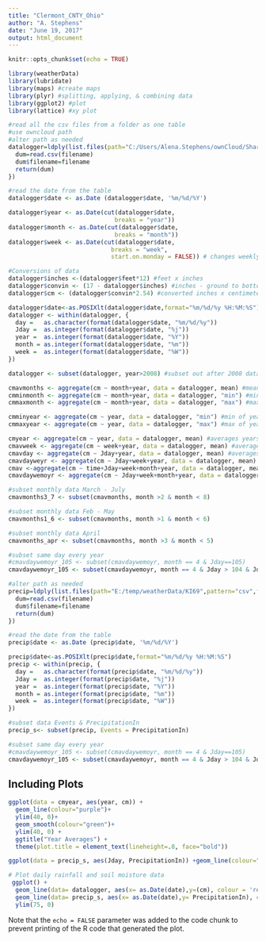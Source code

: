 ---
title: "Clermont_CNTY_Ohio"
author: "A. Stephens"
date: "June 19, 2017"
output: html_document
---

```{r setup, include=FALSE}
knitr::opts_chunk$set(echo = TRUE)

library(weatherData)
library(lubridate)
library(maps) #create maps
library(plyr) #splitting, applying, & combining data
library(ggplot2) #plot
library(lattice) #xy plot
```






```{r cars}
#read all the csv files from a folder as one table
#use owncloud path
#alter path as needed
datalogger=ldply(list.files(path="C:/Users/Alena.Stephens/ownCloud/Shared/IND_Data_Logger_Tables/clermont_woods_17_Brown_OH",pattern="csv",full.names=TRUE),function(filename) {
  dum=read.csv(filename)
  dum$filename=filename
  return(dum)
})

#read the date from the table
datalogger$date <- as.Date (datalogger$date, '%m/%d/%Y')

datalogger$year <- as.Date(cut(datalogger$date,
                              breaks = "year"))
datalogger$month <- as.Date(cut(datalogger$date,
                              breaks = "month"))
datalogger$week <- as.Date(cut(datalogger$date,
                             breaks = "week",
                             start.on.monday = FALSE)) # changes weekly break point to Sunday

#Conversions of data
datalogger$inches <-(datalogger$feet*12) #feet x inches
datalogger$convin <- (17 - datalogger$inches) #inches - ground to bottom
datalogger$cm <- (datalogger$convin*2.54) #converted inches x centimeters

datalogger$date<-as.POSIXlt(datalogger$date,format="%m/%d/%y %H:%M:%S")
datalogger <- within(datalogger, {
  day =   as.character(format(datalogger$date, "%m/%d/%y"))
  Jday =  as.integer(format(datalogger$date, "%j"))
  year =  as.integer(format(datalogger$date, "%Y"))
  month = as.integer(format(datalogger$date, "%m"))
  week =  as.integer(format(datalogger$date, "%W"))
})

datalogger <- subset(datalogger, year>2008) #subset out after 2008 data because there is an error that shows and was also mentioned in the metadata

cmavmonths <- aggregate(cm ~ month+year, data = datalogger, mean) #mean of months and years
cmminmonth <- aggregate(cm ~ month+year, data = datalogger, "min") #min of months & years
cmmaxmonth <- aggregate(cm ~ month+year, data = datalogger, "max") #max of months & years

cmminyear <- aggregate(cm ~ year, data = datalogger, "min") #min of years
cmmaxyear <- aggregate(cm ~ year, data = datalogger, "max") #max of years

cmyear <- aggregate(cm ~ year, data = datalogger, mean) #averages years
cmavweek <- aggregate(cm ~ week+year, data = datalogger, mean) #averages of weeks & years
cmavday <- aggregate(cm ~ Jday+year, data = datalogger, mean) #averages of day & years
cmavdayweyr <- aggregate(cm ~ Jday+week+year, data = datalogger, mean) #averages of day, week, & years
cmav <-aggregate(cm ~ time+Jday+week+month+year, data = datalogger, mean) #averages of time, day, week, & years
cmavdaywemoyr <- aggregate(cm ~ Jday+week+month+year, data = datalogger, mean) #averages of day, week, month & years

#subset monthly data March - July
cmavmonths3_7 <- subset(cmavmonths, month >2 & month < 8)

#subset monthly data Feb - May
cmavmonths1_6 <- subset(cmavmonths, month >1 & month < 6)

#subset monthly data April
cmavmonths_apr <- subset(cmavmonths, month >3 & month < 5)

#subset same day every year
#cmavdaywemoyr_105 <- subset(cmavdaywemoyr, month == 4 & Jday==105)
cmavdaywemoyr_105 <- subset(cmavdaywemoyr, month == 4 & Jday > 104 & Jday < 106 )

#alter path as needed
precip=ldply(list.files(path="E:/temp/weatherData/KI69",pattern="csv",full.names=TRUE),function(filename) {
  dum=read.csv(filename)
  dum$filename=filename
  return(dum)
})

#read the date from the table
precip$date <- as.Date (precip$date, '%m/%d/%Y')

precip$date<-as.POSIXlt(precip$date,format="%m/%d/%y %H:%M:%S")
precip <- within(precip, {
  day =   as.character(format(precip$date, "%m/%d/%y"))
  Jday =  as.integer(format(precip$date, "%j"))
  year =  as.integer(format(precip$date, "%Y"))
  month = as.integer(format(precip$date, "%m"))
  week =  as.integer(format(precip$date, "%W"))
})

#subset data Events & PrecipitationIn
precip_s<- subset(precip, Events = PrecipitationIn)

#subset same day every year
#cmavdaywemoyr_105 <- subset(cmavdaywemoyr, month == 4 & Jday==105)
cmavdaywemoyr_105 <- subset(cmavdaywemoyr, month == 4 & Jday > 104 & Jday < 106 )
```

## Including Plots


  
  
```{r pressure, echo=FALSE}
ggplot(data = cmyear, aes(year, cm)) +
  geom_line(colour="purple")+ 
  ylim(40, 0)+
  geom_smooth(colour="green")+ 
  ylim(40, 0) +
  ggtitle("Year Averages") +
  theme(plot.title = element_text(lineheight=.8, face="bold"))

ggplot(data = precip_s, aes(Jday, PrecipitationIn)) +geom_line(colour="purple")

# Plot daily rainfall and soil moisture data
 ggplot() +
  geom_line(data= datalogger, aes(x= as.Date(date),y=(cm), colour = 'red')) +
  geom_line(data= precip_s, aes(x= as.Date(date),y= PrecipitationIn), color='purple') +
  ylim(75, 0)
```

Note that the `echo = FALSE` parameter was added to the code chunk to prevent printing of the R code that generated the plot.
